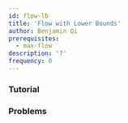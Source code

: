 ---
id: flow-lb
title: 'Flow with Lower Bounds'
author: Benjamin Qi
prerequisites:
  - max-flow
description: '?'
frequency: 0
---

<Problems problems="hungry" />

### Tutorial

<Resources>
	<Resource
		source="CMU"
		title="Flow Extensions"
		url="https://www.cs.cmu.edu/~ckingsf/bioinfo-lectures/flowext.pdf"
	 />
</Resources>

### Problems

<Problems problems="lower" />
